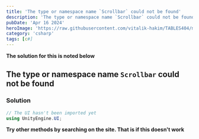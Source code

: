 ```yaml
---
title: 'The type or namespace name `Scrollbar` could not be found'
description: 'The type or namespace name `Scrollbar` could not be found'
pubDate: 'Apr 16 2024'
heroImage: 'https://raw.githubusercontent.com/vitalik-hakim/TABLES404/main/error_b/c%23.png'
category: 'csharp'
tags: [c#]
---
```


**The solution for this is noted below**

## The type or namespace name `Scrollbar` could not be found

### Solution

```csharp
// The UI hasn't been imported yet
using UnityEngine.UI;
```

**Try other methods by searching on the site. That is if this doesn't work**
